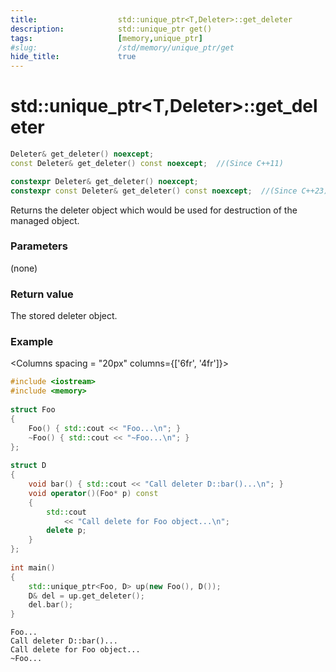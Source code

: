 ```yaml
---
title:                  std::unique_ptr<T,Deleter>::get_deleter
description:            std::unique_ptr get()
tags:                   [memory,unique_ptr]
#slug:                  /std/memory/unique_ptr/get
hide_title:             true
---
```




# std::unique_ptr&lt;T,Deleter&gt;::get_deleter


``` cpp
Deleter& get_deleter() noexcept;
const Deleter& get_deleter() const noexcept;  //(Since C++11)

constexpr Deleter& get_deleter() noexcept;
constexpr const Deleter& get_deleter() const noexcept;  //(Since C++23)
```

Returns the deleter object which would be used for destruction of the managed object.


### Parameters
(none)

### Return value
The stored deleter object.


### Example

<Columns spacing = "20px" columns={['6fr', '4fr']}>
<div>

```cpp
#include <iostream>
#include <memory>
 
struct Foo
{
    Foo() { std::cout << "Foo...\n"; }
    ~Foo() { std::cout << "~Foo...\n"; }
};
 
struct D
{
    void bar() { std::cout << "Call deleter D::bar()...\n"; }
    void operator()(Foo* p) const
    {
        std::cout 
            << "Call delete for Foo object...\n";
        delete p;
    }
};
 
int main()
{
    std::unique_ptr<Foo, D> up(new Foo(), D());
    D& del = up.get_deleter();
    del.bar();
}
```

</div>

<div>

```plaintext title="Result"
Foo...
Call deleter D::bar()...
Call delete for Foo object...
~Foo...
```

</div>
</Columns>